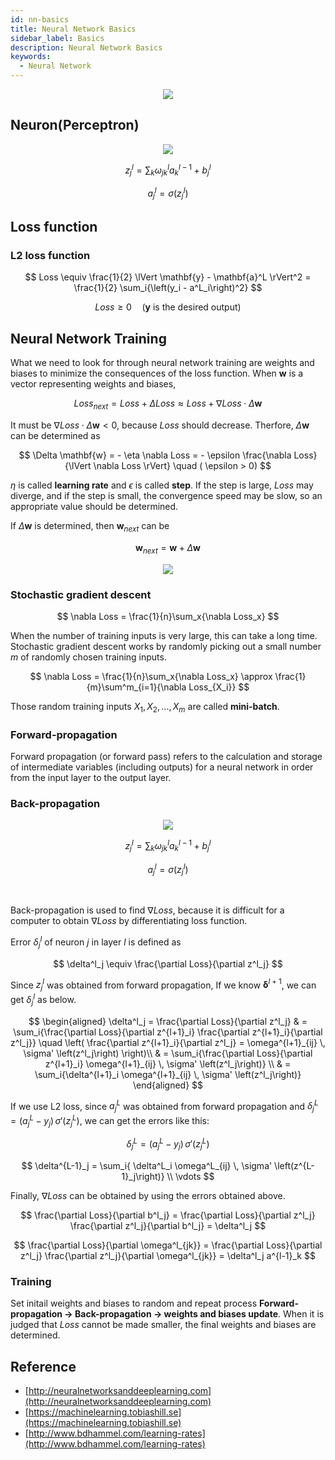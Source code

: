 ```yaml
---
id: nn-basics
title: Neural Network Basics
sidebar_label: Basics
description: Neural Network Basics
keywords:
  - Neural Network
---
```



<center>
  <img src={useBaseUrl('img/nn/basics/nn-nn.jpg')} />
</center>

## Neuron(Perceptron)

<center>
  <img src={useBaseUrl('img/nn/basics/nn-neuron.jpg')} />
</center>

$$
z^l_j = \sum_k{\omega^l_{jk}a^{l-1}_k} + b^l_j
$$

$$
a^l_j = \sigma\left(z^l_j\right)
$$

## Loss function

### L2 loss function

$$
Loss \equiv \frac{1}{2} \lVert \mathbf{y} - \mathbf{a}^L \rVert^2 = \frac{1}{2} \sum_i{\left(y_i - a^L_i\right)^2}
$$

$$
Loss \geq 0 \quad \left(\mathbf{y}\text{ is the desired output}\right)
$$

## Neural Network Training

What we need to look for through neural network training are weights and biases to minimize the consequences of the loss function. When $\mathbf{w}$ is a vector representing weights and biases,

$$
Loss_{next} = Loss + \Delta Loss \approx Loss + \nabla Loss \cdot \Delta \mathbf{w}
$$

It must be $\nabla Loss \cdot \Delta \mathbf{w} < 0$, because $Loss$ should decrease. Therfore, $\Delta \mathbf{w}$ can be determined as

$$
\Delta \mathbf{w} = - \eta \nabla Loss = - \epsilon \frac{\nabla Loss}{\lVert \nabla Loss \rVert} \quad ( \epsilon > 0)
$$

$\eta$ is called **learning rate** and $\epsilon$ is called **step**. If the step is large, $Loss$ may diverge, and if the step is small, the convergence speed may be slow, so an appropriate value should be determined.

If $\Delta \mathbf{w}$ is determined, then $\mathbf{w}_{next}$ can be

$$
\mathbf{w}_{next} = \mathbf{w} + \Delta \mathbf{w}
$$

<center>
  <img src={useBaseUrl('img/nn/basics/nn-lr-loss.jpg')} />
</center>

### Stochastic gradient descent

$$
\nabla Loss = \frac{1}{n}\sum_x{\nabla Loss_x}
$$

When the number of training inputs is very large, this can take a long time. Stochastic gradient descent works by randomly picking out a small number $m$ of randomly chosen training inputs.

$$
\nabla Loss = \frac{1}{n}\sum_x{\nabla Loss_x} \approx \frac{1}{m}\sum^m_{i=1}{\nabla Loss_{X_i}}
$$

Those random training inputs $X_1, X_2, ..., X_m$ are called **mini-batch**.

### Forward-propagation

Forward propagation (or forward pass) refers to the calculation and storage of intermediate variables (including outputs) for a neural network in order from the input layer to the output layer.

### Back-propagation

<center>
  <img src={useBaseUrl('img/nn/basics/nn-back-propagation.jpg')} />
</center>

$$
z^l_j = \sum_k{\omega^l_{jk}a^{l-1}_k} + b^l_j
$$

$$
a^l_j = \sigma\left(z^l_j\right)
$$

<br />

Back-propagation is used to find $\nabla Loss$, because it is difficult for a computer to obtain $\nabla Loss$ by differentiating loss function.

Error $\delta^l_j$ of neuron $j$ in layer $l$ is defined as

$$
\delta^l_j \equiv \frac{\partial Loss}{\partial z^l_j}
$$

Since $z^l_j$ was obtained from forward propagation, If we know $\mathbf{\delta}^{l+1}$, we can get $\delta^l_j$ as below.

$$
\begin{aligned}
\delta^l_j = \frac{\partial Loss}{\partial z^l_j}
& = \sum_i{\frac{\partial Loss}{\partial z^{l+1}_i} \frac{\partial z^{l+1}_i}{\partial z^l_j}}
  \quad \left( \frac{\partial z^{l+1}_i}{\partial z^l_j} = \omega^{l+1}_{ij} \, \sigma' \left(z^l_j\right) \right)\\
& = \sum_i{\frac{\partial Loss}{\partial z^{l+1}_i} \omega^{l+1}_{ij} \, \sigma' \left(z^l_j\right)} \\
& = \sum_i{\delta^{l+1}_i \omega^{l+1}_{ij} \, \sigma' \left(z^l_j\right)}
\end{aligned}
$$

If we use L2 loss, since $a^L_j$ was obtained from forward propagation and $\delta^L_j = (a^L_j - y_j) \, \sigma' \left( z^L_j \right)$, we can get the errors like this:

$$
\delta^L_j = (a^L_j - y_j) \, \sigma' \left( z^L_j \right)
$$

$$
\delta^{L-1}_j = \sum_i{ \delta^L_i \omega^L_{ij} \, \sigma' \left(z^{L-1}_j\right)} \\
\vdots
$$

Finally, $\nabla Loss$ can be obtained by using the errors obtained above.

$$
\frac{\partial Loss}{\partial b^l_j} = \frac{\partial Loss}{\partial z^l_j} \frac{\partial z^l_j}{\partial b^l_j} = \delta^l_j
$$

$$
\frac{\partial Loss}{\partial \omega^l_{jk}} = \frac{\partial Loss}{\partial z^l_j} \frac{\partial z^l_j}{\partial \omega^l_{jk}} = \delta^l_j a^{l-1}_k
$$

### Training

Set initail weights and biases to random and repeat process **Forward-propagation -> Back-propagation -> weights and biases update**. When it is judged that $Loss$ cannot be made smaller, the final weights and biases are determined.

## Reference

- [http://neuralnetworksanddeeplearning.com](http://neuralnetworksanddeeplearning.com)
- [https://machinelearning.tobiashill.se](https://machinelearning.tobiashill.se)
- [http://www.bdhammel.com/learning-rates](http://www.bdhammel.com/learning-rates)
